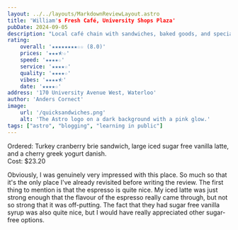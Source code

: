 ```yaml
---
layout: ../../layouts/MarkdownReviewLayout.astro
title: 'William's Fresh Café, University Shops Plaza'
pubDate: 2024-09-05
description: "Local café chain with sandwiches, baked goods, and specialty dessert waffles."
rating:
    overall: '★★★★★★★★☆☆ (8.0)'
    prices: '★★★⯪☆'
    speed: '★★★★☆'
    service: '★★★★☆'
    quality: '★★★★☆'
    vibes: '★★★★⯪'
    date: '★★★★☆'
address: '170 University Avenue West, Waterloo'
author: 'Anders Cornect'
image:
    url: '/quicksandwiches.png'
    alt: 'The Astro logo on a dark background with a pink glow.'
tags: ["astro", "blogging", "learning in public"]
---
```


Ordered: Turkey cranberry brie sandwich, large iced sugar free vanilla latte, and a cherry greek yogurt danish. <br/>
Cost: $23.20

Obviously, I was genuinely very impressed with this place. So much so that it's the only place I've already revisited before writing the review. The first thing to
mention is that the espresso is quite nice. My iced latte was just strong enough that the flavour of the espresso really came through, but not so strong that it
was off-putting. The fact that they had sugar free vanilla syrup was also quite nice, but I would have really appreciated other sugar-free options.